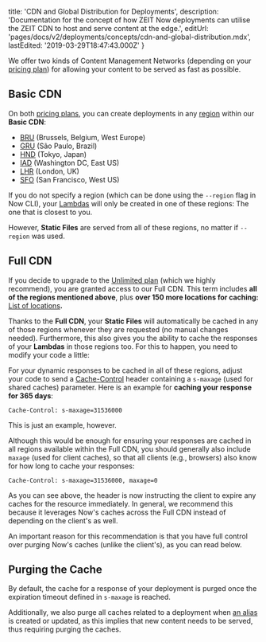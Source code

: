 
  title: 'CDN and Global Distribution for Deployments',
  description:
    'Documentation for the concept of how ZEIT Now deployments can utilise the ZEIT CDN to host and serve content at the edge.',
  editUrl: 'pages/docs/v2/deployments/concepts/cdn-and-global-distribution.mdx',
  lastEdited: '2019-03-29T18:47:43.000Z'
}

We offer two kinds of Content Management Networks (depending on your [pricing plan](/pricing)) for allowing your content to be served as fast as possible.

## Basic CDN

On both [pricing plans](/pricing), you can create deployments in any [region](/docs/v2/platform/regions-and-providers) within our **Basic CDN**:

- [BRU](https://bru.zeit.co/) (Brussels, Belgium, West Europe)
- [GRU](https://gru.zeit.co) (São Paulo, Brazil)
- [HND](https://hnd.zeit.co/) (Tokyo, Japan)
- [IAD](https://iad.zeit.co/) (Washington DC, East US)
- [LHR](https://lhr.zeit.co/) (London, UK)
- [SFO](https://sfo.zeit.co/) (San Francisco, West US)

If you do not specify a region (which can be done using the `--region` flag in Now CLI), your [Lambdas](/docs/v2/deployments/concepts/lambdas) will only be created in one of these regions: The one that is closest to you.

However, **Static Files** are served from all of these regions, no matter if `--region` was used.

## Full CDN

If you decide to upgrade to the [Unlimited plan](/pricing) (which we highly recommend), you are granted access to our Full CDN. This term includes **all of the regions mentioned above**, plus **over 150 more locations for caching:** [List of locations](/cdn)**.**

Thanks to the **Full CDN**, your **Static Files** will automatically be cached in any of those regions whenever they are requested (no manual changes needed). Furthermore, this also gives you the ability to cache the responses of your **Lambdas** in those regions too. For this to happen, you need to modify your code a little:

For your dynamic responses to be cached in all of these regions, adjust your code to send a [Cache-Control](https://developer.mozilla.org/en-US/docs/Web/HTTP/Headers/Cache-Control) header containing a `s-maxage` (used for shared caches) parameter. Here is an example for **caching your response for 365 days**:

```
Cache-Control: s-maxage=31536000
```

This is just an example, however.

Although this would be enough for ensuring your responses are cached in all regions available within the Full CDN, you should generally also include `maxage` (used for client caches), so that all clients (e.g., browsers) also know for how long to cache your responses:

```
Cache-Control: s-maxage=31536000, maxage=0
```

As you can see above, the header is now instructing the client to expire any caches for the resource immediately. In general, we recommend this because it leverages Now's caches across the Full CDN instead of depending on the client's as well.

An important reason for this recommendation is that you have full control over purging Now's caches (unlike the client's), as you can read below.

## Purging the Cache

By default, the cache for a response of your deployment is purged once the expiration timeout defined in `s-maxage` is reached.

Additionally, we also purge all caches related to a deployment when [an alias](/docs/v2/domains-and-aliases/aliasing-a-deployment) is created or updated, as this implies that new content needs to be served, thus requiring purging the caches.

